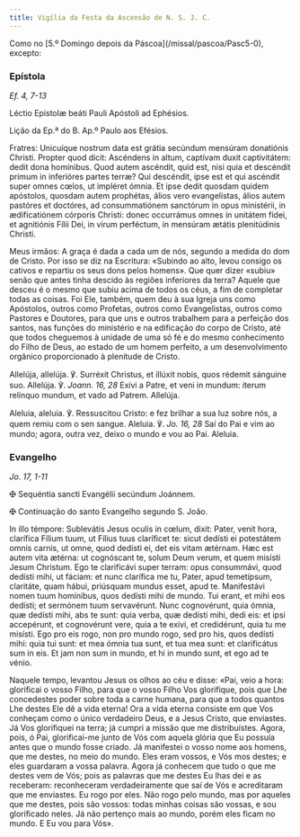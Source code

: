 ```yaml
---
title: Vigília da Festa da Ascensão de N. S. J. C.
---
```


<aside>
  Como no [5.º Domingo depois da Páscoa](/missal/pascoa/Pasc5-0), excepto:
</aside>

### Epístola

<em>Ef. 4, 7-13</em>

<div class="side-by-side not-content">

Léctio Epístolæ beáti Pauli Apóstoli ad Ephésios.

Lição da Ep.ª do B. Ap.º Paulo aos Efésios.

Fratres: Unicuíque nostrum data est grátia secúndum mensúram donatiónis Christi. Propter quod dicit: Ascéndens in altum, captívam duxit captivitátem: dedit dona homínibus. Quod autem ascéndit, quid est, nisi quia et descéndit primum in inferióres partes terræ? Qui descéndit, ipse est et qui ascéndit super omnes cœlos, ut impléret ómnia. Et ipse dedit quosdam quidem apóstolos, quosdam autem prophétas, álios vero evangelístas, álios autem pastóres et doctóres, ad consummatiónem sanctórum in opus ministérii, in ædificatiónem córporis Christi: donec occurrámus omnes in unitátem fídei, et agnitiónis Fílii Dei, in virum perféctum, in mensúram ætátis plenitúdinis Christi.

Meus irmãos: A graça é dada a cada um de nós, segundo a medida do dom de Cristo. Por isso se diz na Escritura: «Subindo ao alto, levou consigo os cativos e repartiu os seus dons pelos homens». Que quer dizer «subiu» senão que antes tinha descido às regiões inferiores da terra? Aquele que desceu é o mesmo que subiu acima de todos os céus, a fim de completar todas as coisas. Foi Ele, também, quem deu à sua Igreja uns como Apóstolos, outros como Profetas, outros como Evangelistas, outros como Pastores e Doutores, para que uns e outros trabalhem para a perfeição dos santos, nas funções do ministério e na edificação do corpo de Cristo, até que todos cheguemos à unidade de uma só fé e do mesmo conhecimento do Filho de Deus, ao estado de um homem perfeito, a um desenvolvimento orgânico proporcionado à plenitude de Cristo.

</div>

<div class="side-by-side not-content">

Allelúja, allelúja. ℣. Surréxit Christus, et illúxit nobis, quos rédemit sánguine suo. Allelúja. ℣. <em>Joann. 16, 28</em> Exívi a Patre, et veni in mundum: íterum relínquo mundum, et vado ad Patrem. Allelúja.

Aleluia, aleluia. ℣. Ressuscitou Cristo: e fez brilhar a sua luz sobre nós, a quem remiu com o sen sangue. Aleluia. ℣. <em>Jo. 16, 28</em> Saí do Pai e vim ao mundo; agora, outra vez, deixo o mundo e vou ao Pai. Aleluia.

</div>

### Evangelho

<em>Jo. 17, 1-11</em>

<div class="side-by-side not-content">

<span class="cross text-red-500">✠</span> Sequéntia sancti Evangélii secúndum Joánnem.

<span class="cross text-red-500">✠</span> Continuação do santo Evangelho segundo S. João.

In illo témpore: Sublevátis Jesus oculis in cœlum, dixit: Pater, venit hora, clarífica Fílium tuum, ut Fílius tuus claríficet te: sicut dedísti ei potestátem omnis carnis, ut omne, quod dedísti ei, det eis vitam ætérnam. Hæc est autem vita ætérna: ut cognóscant te, solum Deum verum, et quem misísti Jesum Christum. Ego te clarificávi super terram: opus consummávi, quod dedísti mihi, ut fáciam: et nunc clarífica me tu, Pater, apud temetípsum, claritáte, quam hábui, priúsquam mundus esset, apud te. Manifestávi nomen tuum homínibus, quos dedísti mihi de mundo. Tui erant, et mihi eos dedísti; et sermónem tuum servavérunt. Nunc cognovérunt, quia ómnia, quæ dedísti mihi, abs te sunt: quia verba, quæ dedísti mihi, dedi eis: et ipsi accepérunt, et cognovérunt vere, quia a te exivi, et credidérunt, quia tu me misísti. Ego pro eis rogo, non pro mundo rogo, sed pro his, quos dedísti mihi: quia tui sunt: et mea ómnia tua sunt, et tua mea sunt: et clarificátus sum in eis. Et jam non sum in mundo, et hi in mundo sunt, et ego ad te vénio.

Naquele tempo, levantou Jesus os olhos ao céu e disse: «Pai, veio a hora: glorificai o vosso Filho, para que o vosso Filho Vos glorifique, pois que Lhe concedestes poder sobre toda a carne humana, para que a todos quantos Lhe destes Ele dê a vida eterna! Ora a vida eterna consiste em que Vos conheçam como o único verdadeiro Deus, e a Jesus Cristo, que enviastes. Já Vos glorifiquei na terra; já cumpri a missão que me distribuístes. Agora, pois, ó Pai, glorificai-me junto de Vós com aquela glória que Eu possuía antes que o mundo fosse criado. Já manifestei o vosso nome aos homens, que me destes, no meio do mundo. Eles eram vossos, e Vós mos destes; e eles guardaram a vossa palavra. Agora já conhecem que tudo o que me destes vem de Vós; pois as palavras que me destes Eu lhas dei e as receberam: reconheceram verdadeiramente que saí de Vós e acreditaram que me enviastes. Eu rogo por eles. Não rogo pelo mundo, mas por aqueles que me destes, pois são vossos: todas minhas coisas são vossas, e sou glorificado neles. Já não pertenço mais ao mundo, porém eles ficam no mundo. E Eu vou para Vós».

</div>
